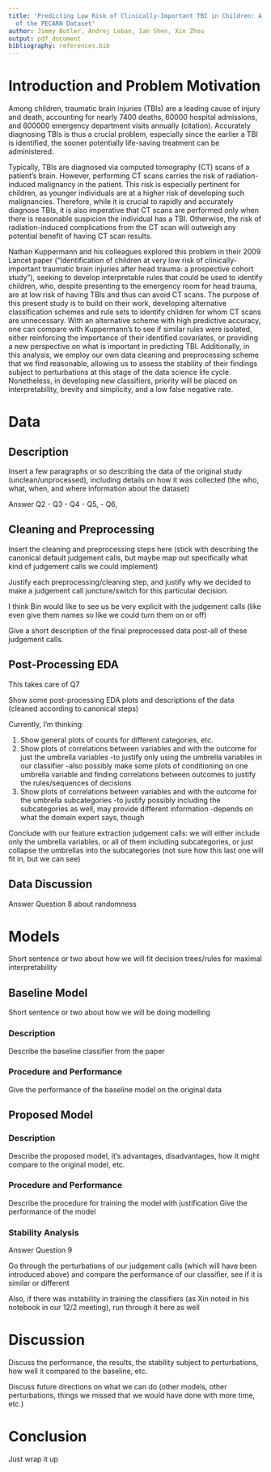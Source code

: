 ```yaml
---
title: 'Predicting Low Risk of Clinically-Important TBI in Children: A Re-Analysis
  of the PECARN Dataset'
author: Jimmy Butler, Andrej Leban, Ian Shen, Xin Zhou
output: pdf_document
bibliography: references.bib
---
```


# Introduction and Problem Motivation

Among children, traumatic brain injuries (TBIs) are a leading cause of injury and death,
accounting for nearly 7400 deaths, 60000 hospital admissions, and 600000 emergency
department visits annually (citation). Accurately diagnosing TBIs is thus a crucial
problem, especially since the earlier a TBI is identified, the sooner potentially life-saving
treatment can be administered. 

Typically, TBIs are diagnosed via computed tomography (CT)
scans of a patient's brain. However, performing CT scans carries the risk of radiation-induced malignancy in the patient.
This risk is especially pertinent for children, as younger individuals are at a higher
risk of developing such malignancies. Therefore, while it is crucial to rapidly and
accurately diagnose TBIs, it is also imperative that CT scans are performed only when
there is reasonable suspicion the individual has a TBI. Otherwise, the risk of
radiation-induced complications from the CT scan will outweigh any potential benefit
of having CT scan results.

Nathan Kuppermann and his colleagues explored this problem in their 2009 Lancet paper
("Identification of children at very low risk of clinically-important traumatic brain injuries after
head trauma: a prospective cohort study"), seeking to develop interpretable rules
that could be used to identify children, who, despite presenting to the emergency room
for head trauma, are at low risk of having TBIs and thus can avoid CT scans. The purpose
of this present study is to build on their work, developing alternative classification
schemes and rule sets to identify children for whom CT scans are unnecessary. With an
alternative scheme with high predictive accuracy, one can compare with Kuppermann's to see
if similar rules were isolated, either reinforcing the importance of their identified covariates,
or providing a new perspective on what is important in predicting TBI. Additionally,
in this analysis, we employ our own data cleaning and preprocessing scheme that we find
reasonable, allowing us to assess the stability of their findings subject to perturbations
at this stage of the data science life cycle. Nonetheless, in developing new classifiers,
priority will be placed on interpretability, brevity and simplicity, and a low
false negative rate. 

# Data

## Description

Insert a few paragraphs or so describing the data of the original study (unclean/unprocessed),
including details on how it was collected (the who, what, when, and where information
about the dataset)

Answer Q2 - Q3 - Q4 - Q5, - Q6, 

## Cleaning and Preprocessing

Insert the cleaning and preprocessing steps here (stick with describing the canonical default
judgement calls, but maybe map out specifically what kind of judgement calls we could implement)

Justify each preprocessing/cleaning step, and justify why we decided to make a judgement call juncture/switch
for this particular decision.

I think Bin would like to see us be very explicit with the judgement calls (like even give them names
so like we could turn them on or off)

Give a short description of the final preprocessed data post-all of these judgement calls.

## Post-Processing EDA

This takes care of Q7

Show some post-processing EDA plots and descriptions of the data (cleaned according to canonical steps)

Currently, I'm thinking:

1. Show general plots of counts for different categories, etc.
2. Show plots of correlations between variables and with the outcome for just the umbrella variables
  -to justify only using the umbrella variables in our classifier
  -also possibly make some plots of conditioning on one umbrella variable and finding correlations between outcomes
  to justify the rules/sequences of decisions
3. Show plots of correlations between variables and with the outcome for the umbrella subcategories
  -to justify possibly including the subcategories as well, may provide different information
  -depends on what the domain expert says, though

Conclude with our feature extraction judgement calls: we will either include only the umbrella variables,
or all of them including subcategories, or just collapse the umbrellas into the subcategories (not sure how this last one will fit in, but we can see)

## Data Discussion

Answer Question 8 about randomness

# Models

Short sentence or two about how we will fit decision trees/rules for maximal interpretability

## Baseline Model

Short sentence or two about how we will be doing modelling

### Description

Describe the baseline classifier from the paper

### Procedure and Performance

Give the performance of the baseline model on the original data

## Proposed Model

### Description

Describe the proposed model, it's advantages, disadvantages, how it might compare
to the original model, etc.

### Procedure and Performance

Describe the procedure for training the model with justification
Give the performance of the model

### Stability Analysis

Answer Question 9

Go through the perturbations of our judgement calls (which will have been introduced above)
and compare the performance of our classifier, see if it is similar or different

Also, if there was instability in training the classifiers (as Xin noted in his notebook
in our 12/2 meeting), run through it here as well

# Discussion

Discuss the performance, the results, the stability subject to perturbations,
how well it compared to the baseline, etc.

Discuss future directions on what we can do (other models, other perturbations,
things we missed that we would have done with more time, etc.)

# Conclusion

Just wrap it up

